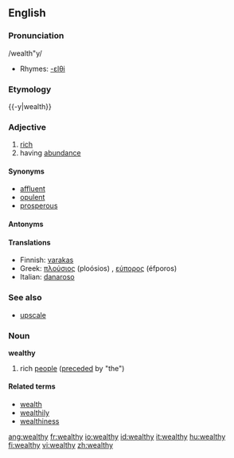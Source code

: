 ==English==

===Pronunciation===
/wealth"y/
*Rhymes: [[Rhymes:English:-ɛlθi|-ɛlθi]]

===Etymology===
{{-y|wealth}}

===Adjective===
{{wikipedia}}
{{en-adj-both-y|wealth}}

# [[rich]]
# having [[abundance]]

====Synonyms====
* [[affluent]]
* [[opulent]]
* [[prosperous]]

====Antonyms====
{{saurus|poor (impoverished)}}

====Translations====
{{top}}
*Finnish: [[varakas]]
*Greek: [[πλούσιος]] (ploósios) {{m}}, [[εύπορος]] (éfporos) {{m}}
*Italian: [[danaroso]]
{{bottom}}

===See also===
* [[upscale]]

===Noun===
'''wealthy'''
# rich [[people]] ([[precede]]d by "the")

====Related terms====
* [[wealth]]
* [[wealthily]]
* [[wealthiness]]

[[ang:wealthy]]
[[fr:wealthy]]
[[io:wealthy]]
[[id:wealthy]]
[[it:wealthy]]
[[hu:wealthy]]
[[fi:wealthy]]
[[vi:wealthy]]
[[zh:wealthy]]